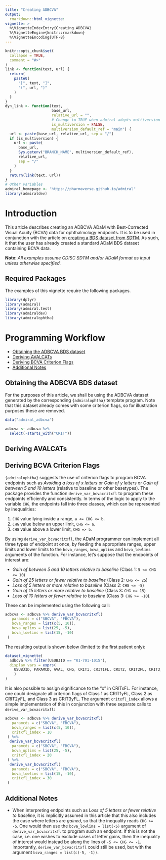 ```yaml
---
title: "Creating ADBCVA"
output:
  rmarkdown::html_vignette:
vignette: >
  %\VignetteIndexEntry{Creating ADBCVA}
  %\VignetteEngine{knitr::rmarkdown}
  %\VignetteEncoding{UTF-8}
---
```


```r
knitr::opts_chunk$set(
  collapse = TRUE,
  comment = "#>"
)
link <- function(text, url) {
  return(
    paste0(
      "[", text, "]",
      "(", url, ")"
    )
  )
}
dyn_link <- function(text,
                     base_url,
                     relative_url = "",
                     # Change to TRUE when admiral adopts multiversion docs
                     is_multiversion = FALSE,
                     multiversion_default_ref = "main") {
  url <- paste(base_url, relative_url, sep = "/")
  if (is_multiversion) {
    url <- paste(
      base_url,
      Sys.getenv("BRANCH_NAME", multiversion_default_ref),
      relative_url,
      sep = "/"
    )
  }
  return(link(text, url))
}
# Other variables
admiral_homepage <- "https://pharmaverse.github.io/admiral"
library(admiraldev)
```

# Introduction

This article describes creating an ADBCVA ADaM with Best-Corrected Visual Acuity (BCVA) data for ophthalmology endpoints. It is to be used in conjunction with the article on [creating a BDS dataset from SDTM](https://pharmaverse.github.io/admiral/articles/bds_finding.html). As such, it that the user has already created a standard ADaM BDS dataset containing BCVA data.

**Note**: *All examples assume CDISC SDTM and/or ADaM format as input unless
otherwise specified.*

## Required Packages

The examples of this vignette require the following packages.

```r
library(dplyr)
library(admiral)
library(admiral.test)
library(admiraldev)
library(admiralophtha)
```

# Programming Workflow

* [Obtaining the ADBCVA BDS dataset](#getadbcva)
* [Deriving AVALCATs](#avalcats)
* [Deriving BCVA Criterion Flags](#critflags)
* [Additional Notes](#notes)

## Obtaining the ADBCVA BDS dataset {#getadbcva}

For the purposes of this article, we shall be using the ADBCVA dataset generated by the corresponding `{admiralophtha}` template program. Note that this dataset already comes with some criterion flags, so for illustration purposes these are removed.

```r
data("admiral_adbcva")

adbcva <- adbcva %>% 
  select(-starts_with("CRIT"))
```

## Deriving AVALCATs {#avalcats}

## Deriving BCVA Criterion Flags {#critflags}

`{admiralophtha}` suggests the use of criterion flags to program BCVA endpoints such as *Avoiding a loss of x letters*  or *Gain of y letters* or *Gain of between 5 and 10 letters* (relative to baseline or other basetypes). The package provides the function `derive_var_bcvacritxfl` to program these endpoints efficiently and consistently. In terms of the logic to apply to the variable `CHG`, the endpoints fall into three classes, which can be represented by inequalities:

1. `CHG` value lying inside a range, `a <= CHG <= b`.
2. `CHG` value below an upper limit, `CHG <= a`.
3. `CHG` value above a lower limit, `CHG => b`.

By using `derive_var_bcvacritxfl`, the ADaM programmer can implement all three types of endpoint at once, by feeding the appropriate ranges, upper limits and lower limits to the `bcva_ranges`, `bcva_uplims` and `bcva_lowlims` arguments of the function. For instance, let's suppose that the endpoints of interest are:

* *Gain of between 5 and 10 letters relative to baseline* (Class 1: `5 <= CHG <= 10`)
* *Gain of 25 letters or fewer relative to baseline* (Class 2: `CHG <= 25`)
* *Loss of 5 letters or more relative to baseline* (Class 2: `CHG <= -5`)
* *Gain of 15 letters or more relative to baseline* (Class 3: `CHG >= 15`)
* *Loss of 10 letters or fewer relative to baseline* (Class 3: `CHG >= -10`).

These can be implemented using the following call:

```r
adbcva <- adbcva %>% derive_var_bcvacritxfl(
   paramcds = c("SBCVA", "FBCVA"),
   bcva_ranges = list(c(5, 10)),
   bcva_uplims = list(25, -5),
   bcva_lowlims = list(15, -10)
 )
```

The resulting output is shown below (limited to the first patient only):

```r
dataset_vignette(
  adbcva %>% filter(USUBJID == "01-701-1015"),
  display_vars = exprs(
    USUBJID, PARAMCD, AVAL, CHG, CRIT1, CRIT1FL, CRIT2, CRIT2FL, CRIT3, CRIT3FL, CRIT4, CRIT4FL, CRIT5, CRIT5FL
    )
)
```

It is also possible to assign significance to the "x" in CRITxFL. For instance, one could designate all criterion flags of Class 1 as CRIT1yFL, Class 2 as CRIT2yFL, and Class 3 as CRIT3yFL. The argument `critxfl_index` allows a simple implementation of this in conjunction with three separate calls to `derive_var_bcvacritxfl`:

```r
adbcva <- adbcva %>% derive_var_bcvacritxfl(
   paramcds = c("SBCVA", "FBCVA"),
   bcva_ranges = list(c(5, 10)),
   critxfl_index = 10
 ) %>% 
  derive_var_bcvacritxfl(
   paramcds = c("SBCVA", "FBCVA"),
   bcva_uplims = list(25, -5),
   critxfl_index = 20
 ) %>% 
  derive_var_bcvacritxfl(
   paramcds = c("SBCVA", "FBCVA"),
   bcva_lowlims = list(15, -10),
   critxfl_index = 30
 ) 
```

## Additional Notes

* When interpreting endpoints such as *Loss of 5 letters or fewer relative to baseline*, it is implicitly assumed in this article that this also includes the case where letters are *gained*, so that the inequality reads `CHG >= -5`. One would then use the `bcva_lowlims = list(-5)` argument of `derive_var_bcvacritxfl`  to program such an endpoint. If this is not the case, i.e. one wishes to exclude cases of letter gains, then the inequality of interest would instead be along the lines of `-5 <= CHG <= -1`. Importantly, `derive_var_bcvacritxfl` could still be used, but with the argument `bcva_ranges = list(c(-5, -1))`.

